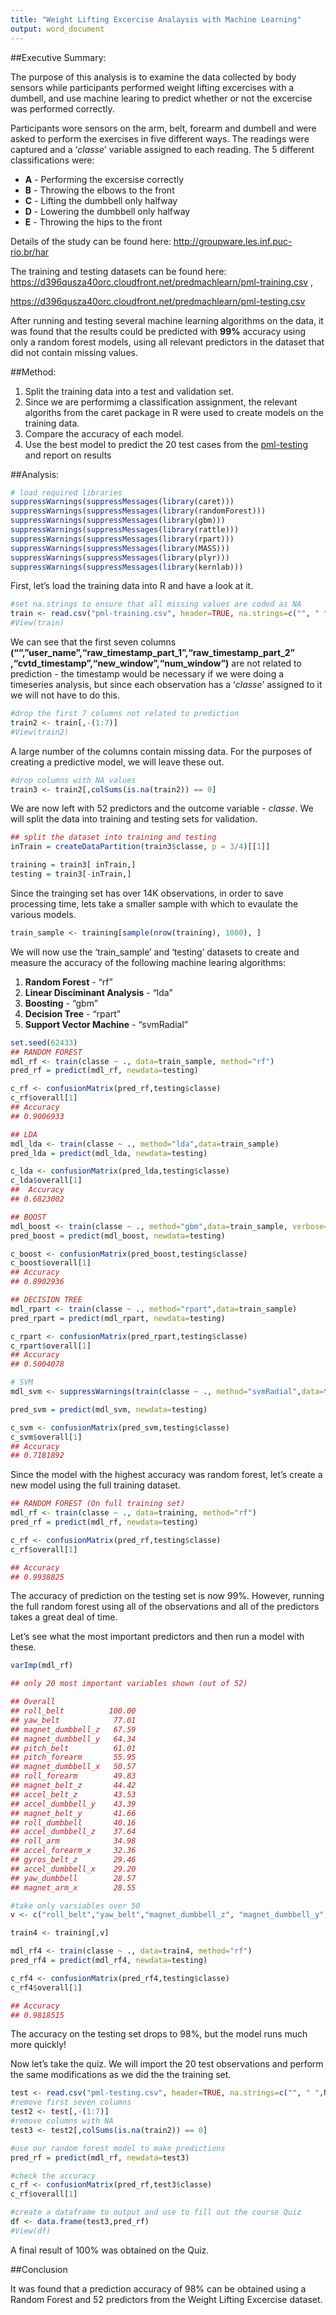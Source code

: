 ```yaml
---
title: "Weight Lifting Excercise Analaysis with Machine Learning"
output: word_document
---
```


##Executive Summary:

The purpose of this analysis is to examine the data collected by body sensors while participants performed weight lifting excercises with a dumbell, and use machine learing to predict whether or not the excercise was performed correctly.

Participants wore sensors on the arm, belt, forearm and dumbell and were asked to perform the exercises in five different ways. The readings were captured and a '_classe_' variable assigned to each reading. The 5 different classifications were:

  *  __A__ - Performing the excersise correctly
  *  __B__ - Throwing the elbows to the front 
  *  __C__ - Lifting the dumbbell only halfway
  *  __D__ - Lowering the dumbbell only halfway
  *  __E__ - Throwing the hips to the front 

Details of the study can be found here: [http://groupware.les.inf.puc-rio.br/har](http://groupware.les.inf.puc-rio.br/har)

The training and testing datasets can be found here:
[https://d396qusza40orc.cloudfront.net/predmachlearn/pml-training.csv](https://d396qusza40orc.cloudfront.net/predmachlearn/pml-training.csv) ,

[https://d396qusza40orc.cloudfront.net/predmachlearn/pml-testing.csv](https://d396qusza40orc.cloudfront.net/predmachlearn/pml-testing.csv)

After running and testing several machine learning algorithms on the data, it was found that the results could be predicted with __99%__ accuracy using only a random forest models, using all relevant predictors in the dataset that did not contain missing values.


##Method:

1) Split the training data into a test and validation set.
2) Since we are performimg a classification assignment, the relevant algoriths from the caret package in R were used to create models on the training data. 
3) Compare the accuracy of each model.
4) Use the best model to predict the 20 test cases from the [pml-testing](https://d396qusza40orc.cloudfront.net/predmachlearn/pml-testing.csv) and report on results

##Analysis:

``` r
# load required libraries
suppressWarnings(suppressMessages(library(caret)))
suppressWarnings(suppressMessages(library(randomForest)))
suppressWarnings(suppressMessages(library(gbm)))
suppressWarnings(suppressMessages(library(rattle)))
suppressWarnings(suppressMessages(library(rpart)))
suppressWarnings(suppressMessages(library(MASS)))
suppressWarnings(suppressMessages(library(plyr)))
suppressWarnings(suppressMessages(library(kernlab)))

```

First, let's load the training data into R and have a look at it.
``` r
#set na.strings to ensure that all missing values are coded as NA
train <- read.csv("pml-training.csv", header=TRUE, na.strings=c("", " ", NA))
#View(train)

```

We can see that the first seven columns __("","user_name","raw_timestamp_part_1","raw_timestamp_part_2"	  ,"cvtd_timestamp","new_window","num_window")__ are not related to prediction - the timestamp would be necessary if we were doing a timeseries analysis, but since each observation has a '_classe_' assigned to it we will not have to do this.

``` r
#drop the first 7 columns not related to prediction
train2 <- train[,-(1:7)]
#View(train2)
```

A large number of the columns contain missing data. For the purposes of creating a predictive model, we will leave these out.

``` r
#drop columns with NA values
train3 <- train2[,colSums(is.na(train2)) == 0] 
```

We are now left with 52 predictors and the outcome variable - _classe_. We will split the data into training and testing sets for validation.

``` r
## split the dataset into training and testing
inTrain = createDataPartition(train3$classe, p = 3/4)[[1]]

training = train3[ inTrain,]
testing = train3[-inTrain,]
```

Since the trainging set has over 14K observations, in order to save processing time, lets take a smaller sample with which to evaulate the various models.

``` r
train_sample <- training[sample(nrow(training), 1000), ]
```



We will now use the 'train_sample' and 'testing' datasets to create and measure the accuracy of the following machine learing algorithms:

  1) __Random Forest__ - "rf"
  2) __Linear Disciminant Analysis__ - "lda"
  3) __Boosting__ - "gbm"
  4) __Decision Tree__ - "rpart"
  5) __Support Vector Machine__ - "svmRadial"


```r
set.seed(62433)
## RANDOM FOREST
mdl_rf <- train(classe ~ ., data=train_sample, method="rf")
pred_rf = predict(mdl_rf, newdata=testing)

c_rf <- confusionMatrix(pred_rf,testing$classe)
c_rf$overall[1] 
## Accuracy 
## 0.9006933 

## LDA
mdl_lda <- train(classe ~ ., method="lda",data=train_sample)
pred_lda = predict(mdl_lda, newdata=testing)

c_lda <- confusionMatrix(pred_lda,testing$classe)
c_lda$overall[1] 
##  Accuracy 
## 0.6823002

## BOOST
mdl_boost <- train(classe ~ ., method="gbm",data=train_sample, verbose=FALSE)
pred_boost = predict(mdl_boost, newdata=testing)

c_boost <- confusionMatrix(pred_boost,testing$classe)
c_boost$overall[1] 
## Accuracy 
## 0.8902936 

## DECISION TREE
mdl_rpart <- train(classe ~ ., method="rpart",data=train_sample)
pred_rpart = predict(mdl_rpart, newdata=testing)

c_rpart <- confusionMatrix(pred_rpart,testing$classe)
c_rpart$overall[1] 
## Accuracy 
## 0.5004078  

# SVM
mdl_svm <- suppressWarnings(train(classe ~ ., method="svmRadial",data=train_sample, verbose=FALSE))

pred_svm = predict(mdl_svm, newdata=testing)

c_svm <- confusionMatrix(pred_svm,testing$classe)
c_svm$overall[1]
## Accuracy 
## 0.7181892
```


Since the model with the highest accuracy was random forest, let's create a new model using the full training dataset.

``` r
## RANDOM FOREST (On full training set)
mdl_rf <- train(classe ~ ., data=training, method="rf")
pred_rf = predict(mdl_rf, newdata=testing)

c_rf <- confusionMatrix(pred_rf,testing$classe)
c_rf$overall[1] 

## Accuracy 
## 0.9938825 
```

The accuracy of prediction on the testing set is now 99%. However, running the full random forest using all of the observations and all of the predictors takes a great deal of time.

Let's see what the most important predictors and then run a model with these.

```r
varImp(mdl_rf)

## only 20 most important variables shown (out of 52)

## Overall
## roll_belt          100.00
## yaw_belt            77.01
## magnet_dumbbell_z   67.59
## magnet_dumbbell_y   64.34
## pitch_belt          61.01
## pitch_forearm       55.95
## magnet_dumbbell_x   50.57
## roll_forearm        49.83
## magnet_belt_z       44.42
## accel_belt_z        43.53
## accel_dumbbell_y    43.39
## magnet_belt_y       41.66
## roll_dumbbell       40.16
## accel_dumbbell_z    37.64
## roll_arm            34.98
## accel_forearm_x     32.36
## gyros_belt_z        29.46
## accel_dumbbell_x    29.20
## yaw_dumbbell        28.57
## magnet_arm_x        28.55

#take only varsiables over 50
v <- c("roll_belt","yaw_belt","magnet_dumbbell_z", "magnet_dumbbell_y","pitch_belt", "pitch_forearm", "magnet_dumbbell_x", "classe")

train4 <- training[,v]

mdl_rf4 <- train(classe ~ ., data=train4, method="rf")
pred_rf4 = predict(mdl_rf4, newdata=testing)

c_rf4 <- confusionMatrix(pred_rf4,testing$classe)
c_rf4$overall[1]

## Accuracy 
## 0.9818515 

```
The accuracy on the testing set drops to 98%, but the model runs much more quickly!


Now let's take the quiz. We will import the 20 test observations and perform the same modifications as we did the the training set.

```r
test <- read.csv("pml-testing.csv", header=TRUE, na.strings=c("", " ",NA))
#remove first seven columns
test2 <- test[,-(1:7)]
#remove columns with NA
test3 <- test2[,colSums(is.na(train2)) == 0]

#use our random forest model to make predictions
pred_rf = predict(mdl_rf, newdata=test3)

#check the accuracy
c_rf <- confusionMatrix(pred_rf,test3$classe)
c_rf$overall[1] 

#create a dataframe to output and use to fill out the course Quiz
df <- data.frame(test3,pred_rf)
#View(df)
```

A final result of 100% was obtained on the Quiz.

##Conclusion

It was found that a prediction accuracy of 98% can be obtained using a Random Forest and 52 predictors from the Weight Lifting Excercise dataset.


